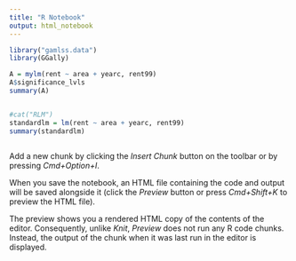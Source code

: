 ```yaml
---
title: "R Notebook"
output: html_notebook
---
```



```r
library("gamlss.data")
library(GGally)

A = mylm(rent ~ area + yearc, rent99)
A$significance_lvls
summary(A)


#cat("RLM")
standardlm = lm(rent ~ area + yearc, rent99)
summary(standardlm)



```

Add a new chunk by clicking the *Insert Chunk* button on the toolbar or by pressing *Cmd+Option+I*.

When you save the notebook, an HTML file containing the code and output will be saved alongside it (click the *Preview* button or press *Cmd+Shift+K* to preview the HTML file). 

The preview shows you a rendered HTML copy of the contents of the editor. Consequently, unlike *Knit*, *Preview* does not run any R code chunks. Instead, the output of the chunk when it was last run in the editor is displayed.


